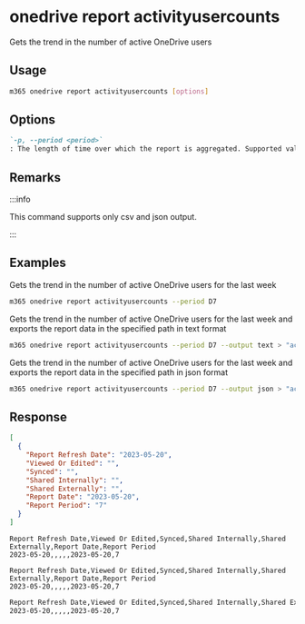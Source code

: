 
# onedrive report activityusercounts

Gets the trend in the number of active OneDrive users

## Usage

```sh
m365 onedrive report activityusercounts [options]
```

## Options

```md definition-list
`-p, --period <period>`
: The length of time over which the report is aggregated. Supported values `D7`, `D30`, `D90`, `D180`.
```

<Global />

## Remarks

:::info

This command supports only csv and json output.

:::

## Examples

Gets the trend in the number of active OneDrive users for the last week

```sh
m365 onedrive report activityusercounts --period D7
```

Gets the trend in the number of active OneDrive users for the last week and exports the report data in the specified path in text format

```sh
m365 onedrive report activityusercounts --period D7 --output text > "activityusercounts.txt"
```

Gets the trend in the number of active OneDrive users for the last week and exports the report data in the specified path in json format

```sh
m365 onedrive report activityusercounts --period D7 --output json > "activityusercounts.json"
```

## Response

<Tabs>
  <TabItem value="JSON">

  ```json
  [
    {
      "Report Refresh Date": "2023-05-20",
      "Viewed Or Edited": "",
      "Synced": "",
      "Shared Internally": "",
      "Shared Externally": "",
      "Report Date": "2023-05-20",
      "Report Period": "7"
    }
  ]
  ```

  </TabItem>
  <TabItem value="Text">

  ```text
  Report Refresh Date,Viewed Or Edited,Synced,Shared Internally,Shared Externally,Report Date,Report Period
  2023-05-20,,,,,2023-05-20,7
  ```

  </TabItem>
  <TabItem value="CSV">

  ```csv
  Report Refresh Date,Viewed Or Edited,Synced,Shared Internally,Shared Externally,Report Date,Report Period
  2023-05-20,,,,,2023-05-20,7
  ```

  </TabItem>
  <TabItem value="Markdown">

  ```md
  Report Refresh Date,Viewed Or Edited,Synced,Shared Internally,Shared Externally,Report Date,Report Period
  2023-05-20,,,,,2023-05-20,7
  ```

  </TabItem>
</Tabs>

